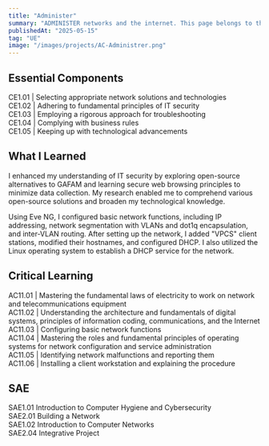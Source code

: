 ```yaml
---
title: "Administer"
summary: "ADMINISTER networks and the internet. This page belongs to the 'BUT RT Skills' collection. By Vladimir Nechaev."
publishedAt: "2025-05-15"
tag: "UE"
image: "/images/projects/AC-Administrer.png"
---
```


## Essential Components

CE1.01 | Selecting appropriate network solutions and technologies  
CE1.02 | Adhering to fundamental principles of IT security  
CE1.03 | Employing a rigorous approach for troubleshooting  
CE1.04 | Complying with business rules  
CE1.05 | Keeping up with technological advancements  

## What I Learned

I enhanced my understanding of IT security by exploring open-source alternatives to GAFAM and learning secure web browsing principles to minimize data collection. My research enabled me to comprehend various open-source solutions and broaden my technological knowledge.

Using Eve NG, I configured basic network functions, including IP addressing, network segmentation with VLANs and dot1q encapsulation, and inter-VLAN routing. After setting up the network, I added "VPCS" client stations, modified their hostnames, and configured DHCP. I also utilized the Linux operating system to establish a DHCP service for the network.

## Critical Learning

AC11.01 | Mastering the fundamental laws of electricity to work on network and telecommunications equipment  
AC11.02 | Understanding the architecture and fundamentals of digital systems, principles of information coding, communications, and the Internet  
AC11.03 | Configuring basic network functions  
AC11.04 | Mastering the roles and fundamental principles of operating systems for network configuration and service administration  
AC11.05 | Identifying network malfunctions and reporting them  
AC11.06 | Installing a client workstation and explaining the procedure  

## SAE

SAE1.01 Introduction to Computer Hygiene and Cybersecurity  
SAE2.01 Building a Network  
SAE1.02 Introduction to Computer Networks  
SAE2.04 Integrative Project  